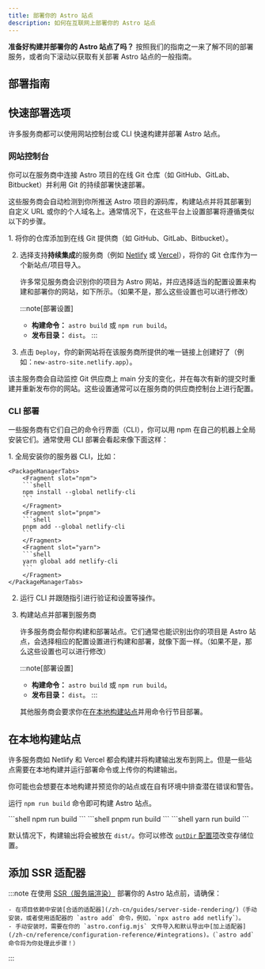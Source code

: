 ```yaml
---
title: 部署你的 Astro 站点
description: 如何在互联网上部署你的 Astro 站点
---
```


**准备好构建并部署你的 Astro 站点了吗？** 按照我们的指南之一来了解不同的部署服务，或者向下滚动以获取有关部署 Astro 站点的一般指南。

## 部署指南

<DeployGuidesNav />

## 快速部署选项

许多服务商都可以使用网站控制台或 CLI 快速构建并部署 Astro 站点。

### 网站控制台

你可以在服务商中连接 Astro 项目的在线 Git 仓库（如 GitHub、GitLab、Bitbucket）并利用 Git 的持续部署快速部署。

这些服务商会自动检测到你所推送 Astro 项目的源码库，构建站点并将其部署到自定义 URL 或你的个人域名上。通常情况下，在这些平台上设置部署将遵循类似以下的步骤。

<Steps>
1. 将你的仓库添加到在线 Git 提供商（如 GitHub、GitLab、Bitbucket）。

2. 选择支持**持续集成**的服务商（例如 [Netlify](/zh-cn/guides/deploy/netlify/) 或 [Vercel](/zh-cn/guides/deploy/vercel/)），将你的 Git 仓库作为一个新站点/项目导入。

    许多常见服务商会识别你的项目为 Astro 网站，并应选择适当的配置设置来构建和部署你的网站，如下所示。（如果不是，那么这些设置也可以进行修改）

    :::note[部署设置]
    - **构建命令：** `astro build` 或 `npm run build`。
    - **发布目录：** `dist`。
    :::

3. 点击 `Deploy`，你的新网站将在该服务商所提供的唯一链接上创建好了（例如：`new-astro-site.netlify.app`）。
</Steps>

该主服务商会自动监控 Git 供应商上 main 分支的变化，并在每次有新的提交时重建并重新发布你的网站。这些设置通常可以在服务商的供应商控制台上进行配置。

### CLI 部署

一些服务商有它们自己的命令行界面（CLI），你可以用 npm 在自己的机器上全局安装它们。通常使用 CLI 部署会看起来像下面这样：

<Steps>
1. 全局安装你的服务器 CLI，比如：

    <PackageManagerTabs>
        <Fragment slot="npm">
        ```shell
        npm install --global netlify-cli
        ```
        </Fragment>
        <Fragment slot="pnpm">
        ```shell
        pnpm add --global netlify-cli
        ```
        </Fragment>
        <Fragment slot="yarn">
        ```shell
        yarn global add netlify-cli
        ```
        </Fragment>
    </PackageManagerTabs>

2. 运行 CLI 并跟随指引进行验证和设置等操作。

3. 构建站点并部署到服务商

    许多服务商会帮你构建和部署站点。它们通常也能识别出你的项目是 Astro 站点，会选择相应的配置设置进行构建和部署，就像下面一样。（如果不是，那么这些设置也可以进行修改）

    :::note[部署设置]
    - **构建命令：** `astro build` 或 `npm run build`。
    - **发布目录：** `dist`。
    :::


    其他服务商会要求你在[在本地构建站点](#在本地构建站点)并用命令行节目部署。
</Steps>

## 在本地构建站点

许多服务商如 Netlify 和 Vercel 都会构建并将构建输出发布到网上。但是一些站点需要在本地构建并运行部署命令或上传你的构建输出。

你可能也会想要在本地构建并预览你的站点或在自有环境中排查潜在错误和警告。

运行 `npm run build` 命令即可构建 Astro 站点。

<PackageManagerTabs>
    <Fragment slot="npm">
    ```shell
    npm run build
    ```
    </Fragment>
    <Fragment slot="pnpm">
    ```shell
    pnpm run build
    ```
    </Fragment>
    <Fragment slot="yarn">
    ```shell
    yarn run build
    ```
    </Fragment>
</PackageManagerTabs>

默认情况下，构建输出将会被放在 `dist/`。你可以修改 [`outDir` 配置项](/zh-cn/reference/configuration-reference/#outdir)改变存储位置。

## 添加 SSR 适配器

:::note
在使用 [SSR（服务端渲染）](/zh-cn/guides/server-side-rendering/) 部署你的 Astro 站点前，请确保：

    - 在项目依赖中安装[合适的适配器](/zh-cn/guides/server-side-rendering/)（手动安装，或者使用适配器的 `astro add` 命令，例如，`npx astro add netlify`）。
    - 手动安装时，需要在你的 `astro.config.mjs` 文件导入和默认导出中[加上适配器](/zh-cn/reference/configuration-reference/#integrations)。（`astro add` 命令将为你处理此步骤！）
:::
